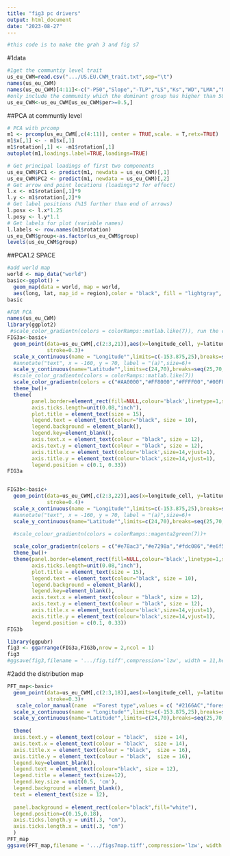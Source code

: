 ```yaml
---
title: "fig3 pc drivers"
output: html_document
date: "2023-08-27"
---
```


```r
#this code is to make the grah 3 and fig s7
```

#1data
```r
#1get the communtiy level trait
us_eu_CWM=read.csv(".../US.EU.CWM_trait.txt",sep="\t")
names(us_eu_CWM)
names(us_eu_CWM)[4:11]<-c("-P50","Slope","-TLP","LS","Ks","WD","LMA","N")
#only include the community which the dominant group has higher than 50% 
us_eu_CWM<-us_eu_CWM[us_eu_CWM$per>=0.5,]
```
##PCA at communtiy level

```r
# PCA with prcomp
m1 <- prcomp(us_eu_CWM[,c(4:11)], center = TRUE,scale. = T,retx=TRUE)
m1$x[,1] <- - m1$x[,1]
m1$rotation[,1] <- -m1$rotation[,1]
autoplot(m1,loadings.label=TRUE,loadings=TRUE)

# Get principal loadings of first two components
us_eu_CWM$PC1 <- predict(m1, newdata = us_eu_CWM)[,1]
us_eu_CWM$PC2 <- predict(m1, newdata = us_eu_CWM)[,2]
# Get arrow end point locations (loadings*2 for effect)
l.x <- m1$rotation[,1]*9
l.y <- m1$rotation[,2]*9
# Get label positions (%15 further than end of arrows)
l.posx <- l.x*1.25
l.posy <- l.y*1.1
# Get labels for plot (variable names)
l.labels <- row.names(m1$rotation)
us_eu_CWM$group<-as.factor(us_eu_CWM$group)
levels(us_eu_CWM$group)
```

##PCA1.2 SPACE
```r
#add world map
world <- map_data("world")
basic<-ggplot() +
  geom_map(data = world, map = world,
  aes(long, lat, map_id = region),color = "black", fill = "lightgray", size = 0.1) 
basic
```


```r
#FOR PCA
names(us_eu_CWM)
library(ggplot2)
 #scale_color_gradientn(colors = colorRamps::matlab.like(7)), run the colorRamps::matlab.like(7), to check the colors and then put the colors in the code below
FIG3a<-basic+ 
  geom_point(data=us_eu_CWM[,c(2:3,21)],aes(x=longitude_cell, y=latitude_cell,color=PC1),shape=15,size=0.8,
             stroke=0.3)+
  scale_x_continuous(name = "Longitude°",limits=c(-153.875,25),breaks=seq(-150,25,50)) +
  #annotate("text", x = -160, y = 70, label = "(a)",size=6)+
  scale_y_continuous(name="Latitude°",limits=c(24,70),breaks=seq(25,70,15))+
  #scale_color_gradientn(colors = colorRamps::matlab.like(7))
  scale_color_gradientn(colors = c("#AA0000","#FF8000","#FFFF00","#00FFFF","#0080FF","#0000AA"))+
  theme_bw()+
  theme(
        panel.border=element_rect(fill=NULL,colour='black',linetype=1,size=0.5),
        axis.ticks.length=unit(0.08,"inch"),
        plot.title = element_text(size = 15),
        legend.text = element_text(colour="black", size = 10),
        legend.background = element_blank(),
        legend.key=element_blank(),
        axis.text.x = element_text(colour = "black", size = 12), 
        axis.text.y = element_text(colour = "black", size = 12),
        axis.title.x = element_text(colour='black',size=14,vjust=1),
        axis.title.y = element_text(colour='black',size=14,vjust=1),
        legend.position = c(0.1, 0.33))
FIG3a


FIG3b<-basic+ 
  geom_point(data=us_eu_CWM[,c(2:3,22)],aes(x=longitude_cell, y=latitude_cell,color=PC2),shape=15,size=0.8,
             stroke=0.4)+
  scale_x_continuous(name = "Longitude°",limits=c(-153.875,25),breaks=seq(-150,25,50)) +
  #annotate("text", x = -160, y = 70, label = "(a)",size=6)+
  scale_y_continuous(name="Latitude°",limits=c(24,70),breaks=seq(25,70,15))+
  
  #scale_colour_gradientn(colors = colorRamps::magenta2green(7))+

  scale_color_gradientn(colors = c("#e78ac3","#e7298a","#fdc086","#e6f5c9","#33a02c","#66a61e"))+
  theme_bw()+
  theme(panel.border=element_rect(fill=NULL,colour='black',linetype=1,size=0.5),
        axis.ticks.length=unit(0.08,"inch"),
        plot.title = element_text(size = 15),
        legend.text = element_text(colour="black", size = 10),
        legend.background = element_blank(),
        legend.key=element_blank(),
        axis.text.x = element_text(colour = "black", size = 12), 
        axis.text.y = element_text(colour = "black", size = 12),
        axis.title.x = element_text(colour='black',size=14,vjust=1),
        axis.title.y = element_text(colour='black',size=14,vjust=1),
        legend.position = c(0.1, 0.33))
FIG3b
```
```r
library(ggpubr)
fig3 <- ggarrange(FIG3a,FIG3b,nrow = 2,ncol = 1)
fig3
#ggsave(fig3,filename = '.../fig.tiff',compression='lzw', width = 11,height = 8.5,dpi=200)
```

#2add the distribution map
```r
PFT_map<-basic+ 
  geom_point(data=us_eu_CWM[,c(2:3,18)],aes(x=longitude_cell, y=latitude_cell,color=group),shape=15,size=0.5,
             stroke=0.3)+
   scale_color_manual(name  ="Forest type",values = c( "#2166AC","forestgreen","#D6604D")) + #colorblind pal
  scale_x_continuous(name = "Longitude°",limits=c(-153.875,25),breaks=seq(-150,25,50)) +
  scale_y_continuous(name="Latitude°",limits=c(24,70),breaks=seq(25,70,15))+
  
  theme(
  axis.text.y = element_text(colour = "black",  size = 14),
  axis.text.x = element_text(colour = "black",  size = 14),
  axis.title.x = element_text(colour = "black",  size = 16),
  axis.title.y = element_text(colour = "black",  size = 16),
  legend.key=element_blank(),
  legend.text = element_text(colour="black", size = 12),
  legend.title = element_text(size=12),
  legend.key.size = unit(0.5, 'cm'),
  legend.background = element_blank(),
  text = element_text(size = 12),
  
  panel.background = element_rect(color="black",fill="white"), 
  legend.position=c(0.15,0.18),
  axis.ticks.length.y = unit(.3, "cm"),
  axis.ticks.length.x = unit(.3, "cm")
  )
PFT_map
ggsave(PFT_map,filename = '.../figs7map.tiff',compression='lzw', width = 10,height = 6,dpi=200)
```

